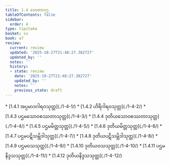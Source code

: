 ```yaml
---
title: 1.4 ဒေဝတာဝဂ္ဂ
tableOfContents: false
sidebar:
  order: 4
type: tipitaka
basket: su
book: a7
review:
  current: review
  updated: '2025-10-27T21:48:27.382727'
  updated_by: ''
  notes: ''
  history:
  - state: review
    date: '2025-10-27T21:48:27.382727'
    updated_by: ''
    notes: ''
    previous_state: draft
---
```



<ReviewStatus review={frontmatter.review} showDetails={true} />

<HypothesisAnnotation frontmatter={frontmatter} />

<DynamicBreadcrumb />



<TableOfContents book="a7" section="1.4">
* [1.4.1 အပ္ပမာဒဂါရဝသုတ္တ](./1-4-1/)
* [1.4.2 ဟိရိဂါရဝသုတ္တ](./1-4-2/)
* [1.4.3 ပဌမသောဝစဿတာသုတ္တ](./1-4-3/)
* [1.4.4 ဒုတိယသောဝစဿတာသုတ္တ](./1-4-4/)
* [1.4.5 ပဌမမိတ္တသုတ္တ](./1-4-5/)
* [1.4.6 ဒုတိယမိတ္တသုတ္တ](./1-4-6/)
* [1.4.7 ပဌမပဋိသမ္ဘိဒါသုတ္တ](./1-4-7/)
* [1.4.8 ဒုတိယပဋိသမ္ဘိဒါသုတ္တ](./1-4-8/)
* [1.4.9 ပဌမဝသသုတ္တ](./1-4-9/)
* [1.4.10 ဒုတိယဝသသုတ္တ](./1-4-10/)
* [1.4.11 ပဌမနိဒ္ဒသသုတ္တ](./1-4-11/)
* [1.4.12 ဒုတိယနိဒ္ဒသသုတ္တ](./1-4-12/)
</TableOfContents>